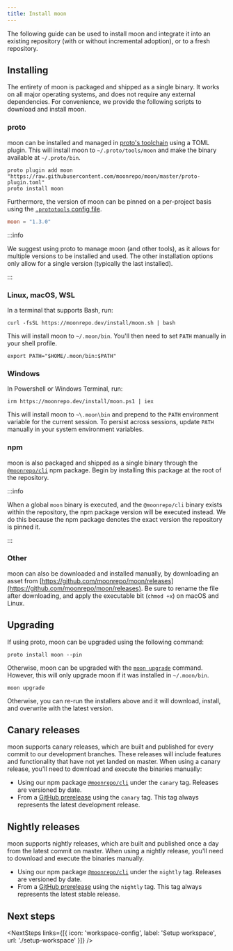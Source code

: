 ```yaml
---
title: Install moon
---
```



<HeaderLabel text="2 min" />

The following guide can be used to install moon and integrate it into an existing repository (with
or without incremental adoption), or to a fresh repository.

## Installing

The entirety of moon is packaged and shipped as a single binary. It works on all major operating
systems, and does not require any external dependencies. For convenience, we provide the following
scripts to download and install moon.

### proto

moon can be installed and managed in [proto's toolchain](/proto) using a TOML plugin. This will
install moon to `~/.proto/tools/moon` and make the binary available at `~/.proto/bin`.

```shell
proto plugin add moon "https://raw.githubusercontent.com/moonrepo/moon/master/proto-plugin.toml"
proto install moon
```

Furthermore, the version of moon can be pinned on a per-project basis using the
[`.prototools` config file](/docs/proto/config).

```toml title=".prototools"
moon = "1.3.0"
```

:::info

We suggest using proto to manage moon (and other tools), as it allows for multiple versions to be
installed and used. The other installation options only allow for a single version (typically the
last installed).

:::

### Linux, macOS, WSL

In a terminal that supports Bash, run:

```shell
curl -fsSL https://moonrepo.dev/install/moon.sh | bash
```

This will install moon to `~/.moon/bin`. You'll then need to set `PATH` manually in your shell
profile.

```shell
export PATH="$HOME/.moon/bin:$PATH"
```

### Windows

In Powershell or Windows Terminal, run:

```shell
irm https://moonrepo.dev/install/moon.ps1 | iex
```

This will install moon to `~\.moon\bin` and prepend to the `PATH` environment variable for the
current session. To persist across sessions, update `PATH` manually in your system environment
variables.

### npm

moon is also packaged and shipped as a single binary through the
[`@moonrepo/cli`](https://www.npmjs.com/package/@moonrepo/cli) npm package. Begin by installing this
package at the root of the repository.

<AddDepsTabs dep="@moonrepo/cli" dev />

:::info

When a global `moon` binary is executed, and the `@moonrepo/cli` binary exists within the
repository, the npm package version will be executed instead. We do this because the npm package
denotes the exact version the repository is pinned it.

:::

### Other

moon can also be downloaded and installed manually, by downloading an asset from
[https://github.com/moonrepo/moon/releases](https://github.com/moonrepo/moon/releases). Be sure to
rename the file after downloading, and apply the executable bit (`chmod +x`) on macOS and Linux.

## Upgrading

If using proto, moon can be upgraded using the following command:

```shell
proto install moon --pin
```

Otherwise, moon can be upgraded with the [`moon upgrade`](./commands/upgrade) command. However, this
will only upgrade moon if it was installed in `~/.moon/bin`.

```shell
moon upgrade
```

Otherwise, you can re-run the installers above and it will download, install, and overwrite with the
latest version.

## Canary releases

moon supports canary releases, which are built and published for every commit to our development
branches. These releases will include features and functionality that have not yet landed on master.
When using a canary release, you'll need to download and execute the binaries manually:

- Using our npm package
  [`@moonrepo/cli`](https://www.npmjs.com/package/@moonrepo/cli?activeTab=versions) under the
  `canary` tag. Releases are versioned by date.
- From a [GitHub prerelease](https://github.com/moonrepo/moon/releases/tag/canary) using the
  `canary` tag. This tag always represents the latest development release.

## Nightly releases

moon supports nightly releases, which are built and published once a day from the latest commit on
master. When using a nightly release, you'll need to download and execute the binaries manually.

- Using our npm package
  [`@moonrepo/cli`](https://www.npmjs.com/package/@moonrepo/cli?activeTab=versions) under the
  `nightly` tag. Releases are versioned by date.
- From a [GitHub prerelease](https://github.com/moonrepo/moon/releases/tag/nightly) using the
  `nightly` tag. This tag always represents the latest stable release.

## Next steps

<NextSteps
  links={[{ icon: 'workspace-config', label: 'Setup workspace', url: './setup-workspace' }]}
/>
